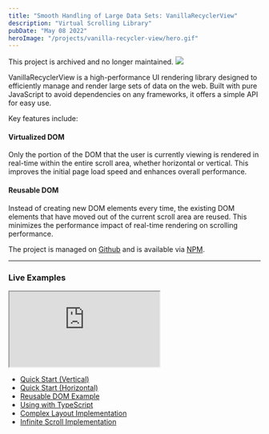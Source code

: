 ```yaml
---
title: "Smooth Handling of Large Data Sets: VanillaRecyclerView"
description: "Virtual Scrolling Library"
pubDate: "May 08 2022"
heroImage: "/projects/vanilla-recycler-view/hero.gif"
---
```



<Warning>
  This project is archived and no longer maintained.
</Warning>

<Image width={720} height={350} src="https://user-images.githubusercontent.com/51369962/103431777-0f542c00-4c19-11eb-8148-269f7e62a491.gif" />

VanillaRecyclerView is a high-performance UI rendering library designed to efficiently manage and render large sets of data on the web. Built with pure JavaScript to avoid dependencies on any frameworks, it offers a simple API for easy use.

Key features include:

#### Virtualized DOM

Only the portion of the DOM that the user is currently viewing is rendered in real-time within the entire scroll area, whether horizontal or vertical. This improves the initial page load speed and enhances overall performance.

#### Reusable DOM

Instead of creating new DOM elements every time, the existing DOM elements that have moved out of the current scroll area are reused. This minimizes the performance impact of real-time rendering on scrolling performance.

The project is managed on [Github](https://github.com/winetree94/VanillaRecyclerView) and is available via [NPM](https://www.npmjs.com/package/vanilla-recycler-view).

---

### Live Examples

<Windows>
  <iframe
    className="tw-w-full"
    style={{ height: "500px" }}
    src="https://vanilla-recycler-view-typescript-example.stackblitz.io"
  ></iframe>
</Windows>

- [Quick Start (Vertical)](https://stackblitz.com/edit/vanilla-recycler-view-quickstart-example?file=index.js)
- [Quick Start (Horizontal)](https://stackblitz.com/edit/vanilla-recycler-view-quickstart-horizontal-example?file=index.js)
- [Reusable DOM Example](https://stackblitz.com/edit/vanilla-recycler-view-reusable-example?file=index.js)
- [Using with TypeScript](https://stackblitz.com/edit/vanilla-recycler-view-typescript-example?file=index.ts)
- [Complex Layout Implementation](https://stackblitz.com/edit/vanilla-recycler-view-complex-example?file=index.ts)
- [Infinite Scroll Implementation](https://stackblitz.com/edit/vanilla-recycler-view-infinity-scroll-example?file=index.ts)